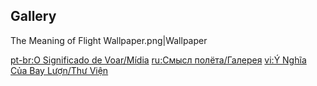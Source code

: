 {{Event Tabs}}
==Gallery==
<gallery>
The Meaning of Flight Wallpaper.png|Wallpaper
</gallery>

[[pt-br:O Significado de Voar/Mídia]]
[[ru:Смысл полёта/Галерея]]
[[vi:Ý Nghĩa Của Bay Lượn/Thư Viện]]